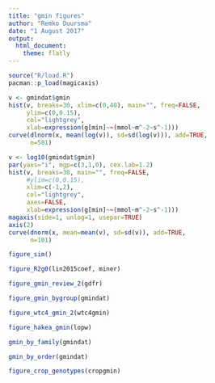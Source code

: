 ```yaml
---
title: "gmin figures"
author: "Remko Duursma"
date: "1 August 2017"
output: 
  html_document:
    theme: flatly
---
```



```r
source("R/load.R")
pacman::p_load(magicaxis)
```


```r
v <- gmindat$gmin
hist(v, breaks=30, xlim=c(0,40), main="", freq=FALSE,
     ylim=c(0,0.15),
     col="lightgrey",
     xlab=expression(g[min]~~(mmol~m^-2~s^-1)))
curve(dlnorm(x, mean(log(v)), sd=sd(log(v))), add=TRUE,
      n=501)
```

```r
v <- log10(gmindat$gmin)
par(yaxs="i", mgp=c(3,1,0), cex.lab=1.2)
hist(v, breaks=30, main="", freq=FALSE,
     #ylim=c(0,0.15),
     xlim=c(-1,2),
     col="lightgrey",
     axes=FALSE,
     xlab=expression(g[min]~~(mmol~m^-2~s^-1)))
magaxis(side=1, unlog=1, usepar=TRUE)
axis(2)
curve(dnorm(x, mean=mean(v), sd=sd(v)), add=TRUE,
      n=101)

```



```r
figure_sim()
```


```r
figure_R2g0(lin2015coef, miner)
```


```r
figure_gmin_review_2(gdfr)
```

```r
figure_gmin_bygroup(gmindat)
```

```r
figure_wtc4_gmin_2(wtc4gmin)
```

```r
figure_hakea_gmin(lopw)
```


```r
gmin_by_family(gmindat)
```

```r
gmin_by_order(gmindat)
```

```r
figure_crop_genotypes(cropgmin)
```

